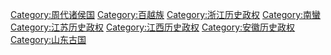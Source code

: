 [[Category:周代诸侯国|Category:周代诸侯国]]
[[Category:百越族|Category:百越族]]
[[Category:浙江历史政权|Category:浙江历史政权]]
[[Category:南蠻|Category:南蠻]]
[[Category:江苏历史政权|Category:江苏历史政权]]
[[Category:江西历史政权|Category:江西历史政权]]
[[Category:安徽历史政权|Category:安徽历史政权]]
[[Category:山东古国|Category:山东古国]]